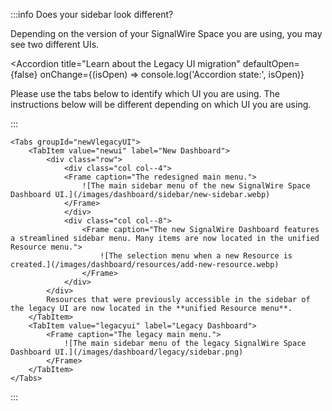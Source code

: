 
:::info Does your sidebar look different?

Depending on the version of your SignalWire Space you are using, you may see two different UIs. 

<Accordion 
  title="Learn about the Legacy UI migration"
  defaultOpen={false}
  onChange={(isOpen) => console.log('Accordion state:', isOpen)}
>

Please use the tabs below to identify which UI you are using. The instructions below will be different depending on which UI you are using.

:::

    <Tabs groupId="newVlegacyUI">
        <TabItem value="newui" label="New Dashboard">
            <div class="row">
                <div class="col col--4">
                <Frame caption="The redesigned main menu.">
                    ![The main sidebar menu of the new SignalWire Space Dashboard UI.](/images/dashboard/sidebar/new-sidebar.webp)
                </Frame>
                </div>
                <div class="col col--8">
                    <Frame caption="The new SignalWire Dashboard features a streamlined sidebar menu. Many items are now located in the unified Resource menu.">
                        ![The selection menu when a new Resource is created.](/images/dashboard/resources/add-new-resource.webp)
                    </Frame>    
                </div>
            </div>
            Resources that were previously accessible in the sidebar of the legacy UI are now located in the **unified Resource menu**.
        </TabItem>
        <TabItem value="legacyui" label="Legacy Dashboard">
            <Frame caption="The legacy main menu.">
                ![The main sidebar menu of the legacy SignalWire Space Dashboard UI.](/images/dashboard/legacy/sidebar.png)
            </Frame>
        </TabItem>
    </Tabs>

</Accordion>

:::